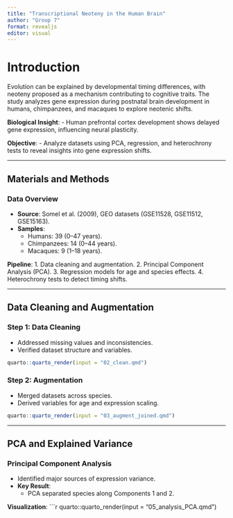 ```yaml
---
title: "Transcriptional Neoteny in the Human Brain"
author: "Group 7"
format: revealjs
editor: visual
---
```


# Introduction

Evolution can be explained by developmental timing differences, with neoteny proposed as a mechanism contributing to cognitive traits. 
The study analyzes gene expression during postnatal brain development in humans, chimpanzees, and macaques to explore neotenic shifts.

**Biological Insight**:
- Human prefrontal cortex development shows delayed gene expression, influencing neural plasticity.

**Objective**:
- Analyze datasets using PCA, regression, and heterochrony tests to reveal insights into gene expression shifts.

---

## Materials and Methods

### Data Overview
- **Source**: Somel et al. (2009), GEO datasets (GSE11528, GSE11512, GSE15163).
- **Samples**:
  - Humans: 39 (0–47 years).
  - Chimpanzees: 14 (0–44 years).
  - Macaques: 9 (1–18 years).

**Pipeline**:
1. Data cleaning and augmentation.
2. Principal Component Analysis (PCA).
3. Regression models for age and species effects.
4. Heterochrony tests to detect timing shifts.

---

## Data Cleaning and Augmentation

### Step 1: Data Cleaning
- Addressed missing values and inconsistencies.
- Verified dataset structure and variables.
```r
quarto::quarto_render(input = "02_clean.qmd")
```
### Step 2: Augmentation
- Merged datasets across species.
- Derived variables for age and expression scaling.
```r
quarto::quarto_render(input = "03_augment_joined.qmd")
```
---

## PCA and Explained Variance

### Principal Component Analysis
- Identified major sources of expression variance.
- **Key Result**:
  - PCA separated species along Components 1 and 2.

**Visualization**:
```r
quarto::quarto_render(input = "05_analysis_PCA.qmd")

